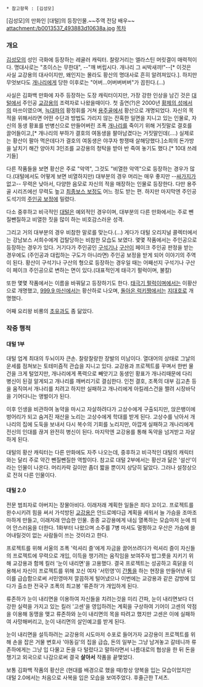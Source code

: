  * 참고항목 : [김성모]

[김성모]의 만화인 [대털]의 등장인물.~~주역 전담 배우~~
attachment:/b0013537_493883d10638a.jpg
[[목차]]
=== 개요 ===
[[김성모]]의 성인 극화에 등장하는 레귤러 캐릭터. 찰랑거리는 엘라스틴 머릿결이 매력적이다. 명대사로는 "초이스는 무한대", --"깨 버립시다. 개나리 그 씨박새끼!"--[* 이것은 사실 교강용의 대사이지만, 왜인지는 몰라도 황산의 명대사로 흔히 알려져있다.]. 하지만 무엇보다도 [[개나리]]에게 당한 이후로는 "어버...어버버버버"가 꼽힌다.(...)

사실은 김화백 만화에 자주 등장하는 도장 캐릭터이지만, 가장 강한 인상을 남긴 것은 [[대털]]에서 주인공 [[교강용]]의 조력자로 나왔을때이다. 첫 출연(?)은 2000년 [[황제의 성]]에서의 마쓰이였으며, [[늑대파]]의 황정휘를 거쳐 [[용주골]]에서 황산으로 개명되었다. 자신의 목적을 위해서라면 어떤 수단과 방법도 가리지 않는 잔혹한 일면을 지니고 있는 인물로, 자신의 동생 황표를 반병신으로 만들어버린 조폭 [[개나리]]를 죽이기 위해 거짓말로 결호를 끌어들이고,[* 개나리의 부하가 결호의 여동생을 팔아남겼다는 거짓말인데(....) 실제로는 황산이 팔아 먹은데다가 결호의 여동생은 야쿠자 항쟁때 살해당했다.]소희의 돈가방을 날치기 해간 양아치 3인조를 교강용의 청탁을 받아 반 죽여 놓기도 했다.[* 10대 쓰레기들]

다른 작품들을 보면 황산은 주로 "악역", 그것도 "비열한 악역"으로 등장하는 경우가 많다.(대털에서도 어떻게 보면 비열하지만) 대부분의 경우 머리는 매우 좋지만 --[[싸가지]]가 없고-- 무력은 낮아서, 다양한 음모로 자신의 적을 매장하는 인물로 등장한다. 다만 용주골 시리즈에선 무력도 높고 [[최종보스 보정]]도 어느 정도 받는 편. 하지만 마지막엔 주인공 도석기의 [[주인공 보정]]에 밀렸다.

다소 중후하고 비극적인 [[대털]]은 예외적인 경우이며, 대부분의 다른 만화에서는 주로 뺀질뺀질하고 비열한 짓을 많이 하는 비호감스러운 성격.

그리고 거의 대부분의 경우 비참한 말로를 맞는다.(…) 게다가 대털 오리지널 콜렉터에서는 강남보스 서희수에게 겁탈당하는 비참한 모습도 보였다. 몇몇 작품에서는 주인공으로 등장하는 경우가 있다. 거기다가 주인공인 [[구석기]]나 [[구산]]이 페이크 주인공 판정을 받는 경우에도 (주인공과 대립하는 구도가 아니라면) 주인공 보정을 받게 되어 이야기의 주역이 된다. 황산이 구석기나 구산의 형으로 등장하는 경우일 때는 어째선지 구석기나 구산이 페이크 주인공으로 변하는 면이 있다.(대표적인게 태극기 펄럭이며, 불칼)

또한 몇몇 작품에서는 이름을 바꿔달고 등장하기도 한다. [[태극기 펄럭이며]]에서는 이황산으로 개명했고, [[999.9 마신]]에서는 황산하로 나오며, [[돌아온 럭키짱]]에서는 [[지대호]]로 개명했다.

어째 요리왕 비룡의 [[초유]]과도 좀 닮았다.
=== 작중 행적 ===
==== 대털 1부 ====
대털 업계 최대의 두뇌이자 큰손. 찰랑찰랑한 장발의 미남이다. 열대어의 상태로 그날의 운세를 점쳐보는 토테미즘적 관습을 지니고 있다. 교강용과 프로젝트를 꾸며서 한번 물건을 크게 털었지만, 개나리에게 폭력으로 빼앗기고 동생인 황표가 개나리때문에 다리 병신이 된걸 알게되고 개나리를 깨버리기로 결심한다. 인천 결호, 조폭의 대부 김고촌 등을 움직여서 개나리를 치려고 하지만 실패하고 개나리에게 아킬레스건을 짤려 시장바닥을 기어다니는 앵벌이가 된다. 

이후 인생을 비관하여 농약을 마시고 자살하려다가 고상수에게 구출되지만, 앉은뱅이에 벙어리가 되고 숨겨진 재산을 노리는 고상수에게 학대를 받게 된다. 고상수를 낚아서 개나리의 집에 도둑을 보내서 다시 복수의 기회를 노리지만, 아깝게 실패하고 개나리에게 전신의 인대를 끊겨 완전히 병신이 된다. 마지막엔 교강용를 통해 독약을 넘겨받고 자살하게 된다.

대털의 황산 캐릭터는 다른 만화에도 자주 나오는데, 중후하고 비극적인 대털의 캐릭터와는 달리 주로 약간 뺀질뺀질한 역할이다. 참고로 대털 2부에서는 황산과 닮은 '설산'이라는 인물이 나온다. 머리카락 길이만 좀더 짧을 뿐이지 상당히 닮았다. 그러나 설정상으로 전혀 다른 인물이다.
==== 대털 2.0 ====
전문 범죄자로 아버지는 장물아비다. 이래저래 계획한 일들은 죄다 꼬이고. 프로젝트를 완수시키려 힘을 써서 가석방된 [[교강용]]은 안드로메다급 계획을 세워서 늘 가슴을 조마조마하게 만들고, 이래저래 안습한 인물. 종종 교강용에게 내심 열폭하는 모습마저 눈에 띄어 안스러움을 더한다. 1화부터 나왔으며 소주를 7병 마셔도 멀쩡하고 우산은 가슴에 쓸어내릴것이 없는 사람들이 쓰는 것이라고 한다.

프로젝트를 위해 서울의 조폭 '럭셔리 즐'에게 자금을 끌어쓰려다가 럭셔리 즐이 자신들의 프로젝트에 무력으로 개입, 이득을 챙기려는 움직임을 보여주자 밥그릇을 지키기 위해 교강용과 함께 킬러 '눈이 내리면'을 고용했다. 결국 프로젝트는 성공하고 흑닭을 이용해서 자신이 프로젝트를 위해 꼬신 여자 '서민영'이 [[간통]]을 하는 현장을 만들어낸 뒤 이를 급습함으로써 서민영마저 깔끔하게 털어냈으나 이번에는 교강용과 같은 감방에 있다가 출소한 전국구 조폭의 최고봉 '류존하'가 개입하게 된다.

류존하가 눈이 내리면을 이용하여 자신들을 치려는것을 미리 간파, 눈이 내리면보다 더 강한 실력을 가지고 있는 킬러 '고센'을 영입하려는 계획을 구상하여 기어이 고센의 약점을 이용해 동맹을 맺고 류존하와 눈이 내리면의 목을 따려고 했지만 고센은 이에 실패하여 사망해버리고, 눈이 내리면의 살인예고를 받게 된다.

눈이 내리면을 설득하려는 교강용의 시도마저 수포로 들어가자 교강용이 프로젝트를 위해 손을 잡은 거물 변호사 '야동길'의 집을 급습, 돈의 일부는 그냥 남겨놓고 갈테니까 류존하에게는 그냥 입 다물고 돈을 다 털렸다고 말하라면서 나름대로의 협상을 한 뒤 돈을 챙기고 외국으로 나감으로써 결국 '''살아서''' 작품을 끝맺었다.  

보통 김화백 작품의 황산은 (현대를 배경으로 했을 때)항상 양복을 입는 모습이었지만 대털 2.0에서는 처음으로 사복을 입은 모습을 보여주었다. 후줄근한 T셔츠.
